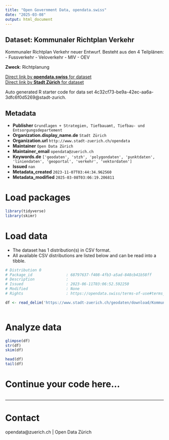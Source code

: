 ```yaml
---
title: "Open Government Data, opendata.swiss"
date: "2025-03-08"
output: html_document
---
```


## Dataset: Kommunaler Richtplan Verkehr

Kommunaler Richtplan Verkehr neuer Entwurf. Besteht aus den 4 Teilplänen:
- Fussverkehr
- Veloverkehr
- MIV
- OEV

**Zweck**: Richtplanung

[Direct link by **opendata.swiss** for dataset](https://opendata.swiss/de/dataset/kommunaler-richtplan-verkehr)<br>
[Direct link by **Stadt Zürich** for dataset](https://data.stadt-zuerich.ch/dataset/geo_kommunaler_richtplan_verkehr)

Auto generated R starter code for data set 4c32cf73-be9a-42ec-aa6a-3dfc6f0d5269@stadt-zurich.

## Metadata

- **Publisher** `Grundlagen + Strategien, Tiefbauamt, Tiefbau- und Entsorgungsdepartement`
- **Organization.display_name.de** `Stadt Zürich`
- **Organization.url** `http://www.stadt-zuerich.ch/opendata`
- **Maintainer** `Open Data Zürich`
- **Maintainer_email** `opendata@zuerich.ch`
- **Keywords.de** `['geodaten', 'stzh', 'polygondaten', 'punktdaten', 'liniendaten', 'geoportal', 'verkehr', 'vektordaten']`
- **Issued** `nan`
- **Metadata_created** `2023-11-07T03:44:34.962560`
- **Metadata_modified** `2025-03-08T03:06:19.206811`


# Load packages

```r

library(tidyverse)
library(skimr)

```

# Load data

-   The dataset has 1 distribution(s) in CSV format.
-   All available CSV distributions are listed below and can be read into a tibble.

```r

# Distribution 0
# Package_id               : 68797637-f408-4fb3-a5ad-848cb41b58ff
# Description              : 
# Issued                   : 2023-06-11T03:06:52.592250
# Modified                 : None
# Rights                   : https://opendata.swiss/terms-of-use#terms_open

df <- read_delim('https://www.stadt-zuerich.ch/geodaten/download/Kommunaler_Richtplan_Verkehr?format=10008')



```

# Analyze data

```r

glimpse(df)
str(df)
skim(df)

head(df)
tail(df)

```

# Continue your code here...

```r

```

------------------------------------------------------------------------

# Contact

opendata@zuerich.ch | Open Data Zürich
